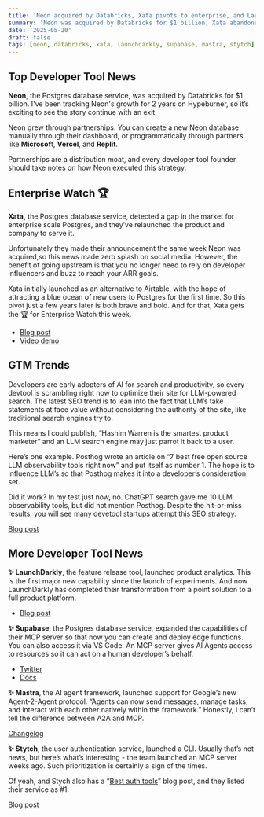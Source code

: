```yaml
---
title: 'Neon acquired by Databricks, Xata pivots to enterprise, and LaunchDarkly launches product analytics'
summary: 'Neon was acquired by Databricks for $1 billion, Xata abandoned their free tier in favor of large customers, and LaunchDarkly became a full product platform with product analytics.'
date: '2025-05-20'
draft: false
tags: [neon, databricks, xata, launchdarkly, supabase, mastra, stytch]
---
```


## Top Developer Tool News

**Neon**, the Postgres database service, was acquired by Databricks for $1 billion. I've been tracking Neon's growth for 2 years on Hypeburner, so it’s exciting to see the story continue with an exit.

Neon grew through partnerships. You can create a new Neon database manually through their dashboard, or programmatically through partners like **Microsof**t, **Vercel**, and **Replit**.

Partnerships are a distribution moat, and every developer tool founder should take notes on how Neon executed this strategy.

## Enterprise Watch 🏆

**Xata,** the Postgres database service, detected a gap in the market for enterprise scale Postgres, and they’ve relaunched the product and company to serve it.

Unfortunately they made their announcement the same week Neon was acquired,so this news made zero splash on social media. However, the benefit of going upstream is that you no longer need to rely on developer influencers and buzz to reach your ARR goals.

Xata initially launched as an alternative to Airtable, with the hope of attracting a blue ocean of new users to Postgres for the first time. So this pivot just a few years later is both brave and bold. And for that, Xata gets the 🏆 for Enterprise Watch this week.

- [Blog post](https://xata.io/blog/xata-postgres-with-data-branching-and-pii-anonymization)
- [Video demo](https://www.youtube.com/watch?v=7P5kyzEfAdc)

## GTM Trends

Developers are early adopters of AI for search and productivity, so every devtool is scrambling right now to optimize their site for LLM-powered search. The latest SEO trend is to lean into the fact that LLM’s take statements at face value without considering the authority of the site, like traditional search engines try to.

This means I could publish, “Hashim Warren is the smartest product marketer” and an LLM search engine may just parrot it back to a user.

Here’s one example. Posthog wrote an article on “7 best free open source LLM observability tools right now” and put itself as number 1\. The hope is to influence LLM’s so that Posthog makes it into a developer’s consideration set.

Did it work? In my test just now, no. ChatGPT search gave me 10 LLM observability tools, but did not mention Posthog. Despite the hit-or-miss results, you will see many devetool startups attempt this SEO strategy.

[Blog post](https://posthog.com/blog/best-open-source-llm-observability-tools)

## More Developer Tool News

**✨ LaunchDarkly**, the feature release tool, launched product analytics. This is the first major new capability since the launch of experiments. And now LaunchDarkly has completed their transformation from a point solution to a full product platform.

- [Blog post](https://launchdarkly.com/blog/introducing-product-analytics/)

**✨ Supabase**, the Postgres database service, expanded the capabilities of their MCP server so that now you can create and deploy edge functions. You can also access it via VS Code. An MCP server gives AI Agents access to resources so it can act on a human developer’s behalf.

- [Twitter](https://x.com/dshukertjr/status/1917927485024449006?s=61&t=LYeWTiS-3dSFC1q3Q8q7vw)
- [Docs](https://supabase.com/docs/guides/getting-started/mcp)

**✨ Mastra**, the AI agent framework, launched support for Google’s new Agent-2-Agent protocol. “Agents can now send messages, manage tasks, and interact with each other natively within the framework.” Honestly, I can’t tell the difference between A2A and MCP.

[Changelog](https://mastra.ai/blog/changelog-2025-05-15#support-for-a2a)

**✨ Stytch**, the user authentication service, launched a CLI. Usually that’s not news, but here’s what’s interesting \- the team launched an MCP server weeks ago. Such prioritization is certainly a sign of the times.

Of yeah, and Stych also has a “[Best auth tools](https://stytch.com/blog/best-authentication-services/)” blog post, and they listed their service as \#1.

[Blog post](https://stytch.com/blog/stytch-cli-connected-apps/)
